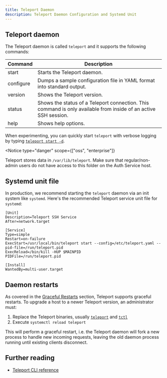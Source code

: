 ```yaml
---
title: Teleport Daemon
description: Teleport Daemon Configuration and Systemd Unit
---
```


## Teleport daemon

The Teleport daemon is called `teleport` and it supports
the following commands:

| Command | Description |
| - | - |
| start | Starts the Teleport daemon. |
| configure | Dumps a sample configuration file in YAML format into standard output. |
| version | Shows the Teleport version. |
| status | Shows the status of a Teleport connection. This command is only available from inside of an active SSH session. |
| help | Shows help options. |

When experimenting, you can quickly start `teleport` with verbose logging by typing [`teleport start -d`](../reference/cli.mdx#teleport-start).

<Notice
  type="danger"
  scope={["oss", "enterprise"]}
>
  Teleport stores data in `/var/lib/teleport`. Make sure that regular/non-admin users do not have access to this folder on the Auth Service host.
</Notice>

## Systemd unit file

In production, we recommend starting the `teleport` daemon via an init system like `systemd`. Here's the recommended Teleport service unit file for `systemd`:

```systemd
[Unit]
Description=Teleport SSH Service
After=network.target

[Service]
Type=simple
Restart=on-failure
ExecStart=/usr/local/bin/teleport start --config=/etc/teleport.yaml --pid-file=/run/teleport.pid
ExecReload=/bin/kill -HUP $MAINPID
PIDFile=/run/teleport.pid

[Install]
WantedBy=multi-user.target
```

## Daemon restarts

As covered in the [Graceful Restarts](./graceful-restarts.mdx) section, Teleport
supports graceful restarts. To upgrade a host to a newer Teleport version, an
administrator must:

1. Replace the Teleport binaries, usually [`teleport`](../reference/cli.mdx#teleport)
   and [`tctl`](../reference/cli.mdx#tctl)
2. Execute `systemctl reload teleport`

This will perform a graceful restart, i.e. the Teleport daemon will fork a new process to handle new incoming requests, leaving the old daemon process running until existing clients disconnect.

## Further reading
- [Teleport CLI reference](../reference/cli.mdx#teleport)